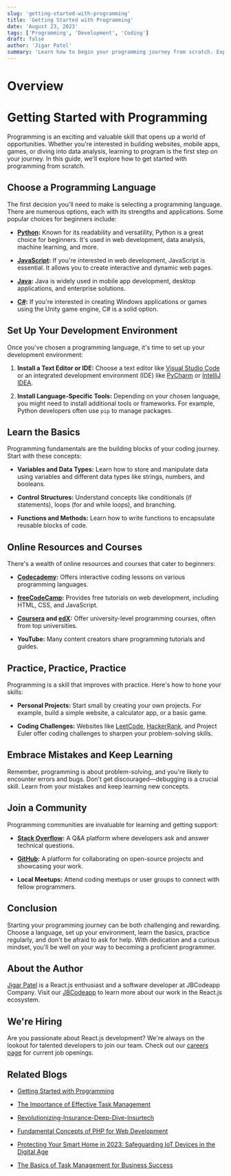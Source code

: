 ```yaml
---
slug: 'getting-started-with-programming'
title: 'Getting Started with Programming'
date: 'August 23, 2023'
tags: ['Programming', 'Development', 'Coding']
draft: false
author: 'Jigar Patel'
summary: 'Learn how to begin your programming journey from scratch. Explore choosing a programming language, setting up your development environment, learning the basics, finding online resources, practicing, and joining a programming community.'
---
```


# Overview

<TOCInline toc={props.toc} exclude="Overview" toHeading={2} />

# Getting Started with Programming

Programming is an exciting and valuable skill that opens up a world of opportunities. Whether you're interested in building websites, mobile apps, games, or diving into data analysis, learning to program is the first step on your journey. In this guide, we'll explore how to get started with programming from scratch.

## Choose a Programming Language

The first decision you'll need to make is selecting a programming language. There are numerous options, each with its strengths and applications. Some popular choices for beginners include:

- **[Python](https://www.python.org/):** Known for its readability and versatility, Python is a great choice for beginners. It's used in web development, data analysis, machine learning, and more.

- **[JavaScript](https://www.javascript.com/):** If you're interested in web development, JavaScript is essential. It allows you to create interactive and dynamic web pages.

- **[Java](https://www.java.com/en/):** Java is widely used in mobile app development, desktop applications, and enterprise solutions.

- **[C#](https://learn.microsoft.com/en-us/dotnet/csharp/):** If you're interested in creating Windows applications or games using the Unity game engine, C# is a solid option.

## Set Up Your Development Environment

Once you've chosen a programming language, it's time to set up your development environment:

1. **Install a Text Editor or IDE:** Choose a text editor like [Visual Studio Code](https://code.visualstudio.com/) or an integrated development environment (IDE) like [PyCharm](https://www.jetbrains.com/pycharm/) or [IntelliJ IDEA](https://www.jetbrains.com/idea/).

2. **Install Language-Specific Tools:** Depending on your chosen language, you might need to install additional tools or frameworks. For example, Python developers often use `pip` to manage packages.

## Learn the Basics

Programming fundamentals are the building blocks of your coding journey. Start with these concepts:

- **Variables and Data Types:** Learn how to store and manipulate data using variables and different data types like strings, numbers, and booleans.

- **Control Structures:** Understand concepts like conditionals (if statements), loops (for and while loops), and branching.

- **Functions and Methods:** Learn how to write functions to encapsulate reusable blocks of code.

## Online Resources and Courses

There's a wealth of online resources and courses that cater to beginners:

- **[Codecademy](https://www.codecademy.com/):** Offers interactive coding lessons on various programming languages.

- **[freeCodeCamp](https://www.freecodecamp.org/):** Provides free tutorials on web development, including HTML, CSS, and JavaScript.

- **[Coursera](https://www.coursera.org/) and [edX](https://www.edx.org/):** Offer university-level programming courses, often from top universities.

- **YouTube:** Many content creators share programming tutorials and guides.

## Practice, Practice, Practice

Programming is a skill that improves with practice. Here's how to hone your skills:

- **Personal Projects:** Start small by creating your own projects. For example, build a simple website, a calculator app, or a basic game.

- **Coding Challenges:** Websites like [LeetCode](https://leetcode.com/), [HackerRank](https://www.hackerrank.com/), and Project Euler offer coding challenges to sharpen your problem-solving skills.

## Embrace Mistakes and Keep Learning

Remember, programming is about problem-solving, and you're likely to encounter errors and bugs. Don't get discouraged—debugging is a crucial skill. Learn from your mistakes and keep learning new concepts.

## Join a Community

Programming communities are invaluable for learning and getting support:

- **[Stack Overflow](https://stackoverflow.com/):** A Q&A platform where developers ask and answer technical questions.

- **[GitHub](https://github.com/):** A platform for collaborating on open-source projects and showcasing your work.

- **Local Meetups:** Attend coding meetups or user groups to connect with fellow programmers.

## Conclusion

Starting your programming journey can be both challenging and rewarding. Choose a language, set up your environment, learn the basics, practice regularly, and don't be afraid to ask for help. With dedication and a curious mindset, you'll be well on your way to becoming a proficient programmer.

## About the Author

[Jigar Patel](https://expertlaravel.com) is a React.js enthusiast and a software developer at JBCodeapp Company. Visit our [JBCodeapp](https://jbcodeapp.com) to learn more about our work in the React.js ecosystem.

## We're Hiring

Are you passionate about React.js development? We're always on the lookout for talented developers to join our team. Check out our [careers page](https://jbcodeapp.com) for current job openings.

## Related Blogs

- [Getting Started with Programming](getting-started-with-programming)

- [The Importance of Effective Task Management](importance-of-effective-task-management)

- [Revolutionizing-Insurance-Deep-Dive-Insurtech](insurtech-revolutionizing-insurance-digital-age)

- [Fundamental Concepts of PHP for Web Development](php-web-development-fundamentals)

- [Protecting Your Smart Home in 2023: Safeguarding IoT Devices in the Digital Age](protecting-your-smart-home-2023-safeguarding-iot-devices-digital-age)

- [The Basics of Task Management for Business Success](task-management-business-success-basics)

